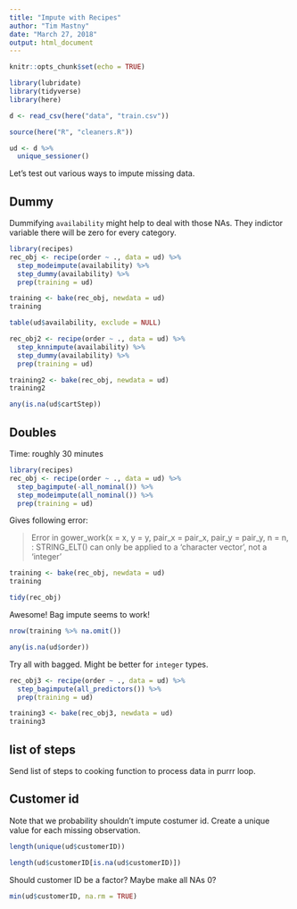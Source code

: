```yaml
---
title: "Impute with Recipes"
author: "Tim Mastny"
date: "March 27, 2018"
output: html_document
---
```


```r
knitr::opts_chunk$set(echo = TRUE)
```


```r
library(lubridate)
library(tidyverse)
library(here)

d <- read_csv(here("data", "train.csv"))

source(here("R", "cleaners.R"))
```


```r
ud <- d %>%
  unique_sessioner()
```


Let's test out various ways to impute missing data.



## Dummy

Dummifying `availability` might help to deal with those NAs. They indictor variable there will be zero for every category. 

```r
library(recipes)
rec_obj <- recipe(order ~ ., data = ud) %>%
  step_modeimpute(availability) %>%
  step_dummy(availability) %>%
  prep(training = ud)
```

```r
training <- bake(rec_obj, newdata = ud)
training
```

```r
table(ud$availability, exclude = NULL)
```

```r
rec_obj2 <- recipe(order ~ ., data = ud) %>%
  step_knnimpute(availability) %>%
  step_dummy(availability) %>%
  prep(training = ud)
```

```r
training2 <- bake(rec_obj, newdata = ud)
training2
```

```r
any(is.na(ud$cartStep))
```

## Doubles

Time: roughly 30 minutes

```r
library(recipes)
rec_obj <- recipe(order ~ ., data = ud) %>%
  step_bagimpute(-all_nominal()) %>%
  step_modeimpute(all_nominal()) %>%
  prep(training = ud)
```

Gives following error:

> Error in gower_work(x = x, y = y, pair_x = pair_x, pair_y = pair_y, n = n, : STRING_ELT() can only be applied to a 'character vector', not a 'integer'

```r
training <- bake(rec_obj, newdata = ud)
training
```

```r
tidy(rec_obj)
```

Awesome! Bag impute seems to work!

```r
nrow(training %>% na.omit())
```

```r
any(is.na(ud$order))
```

Try all with bagged. Might be better for `integer` types.

```r
rec_obj3 <- recipe(order ~ ., data = ud) %>%
  step_bagimpute(all_predictors()) %>%
  prep(training = ud)
```

```r
training3 <- bake(rec_obj3, newdata = ud)
training3
```

## list of steps

Send list of steps to cooking function to process data in purrr loop.

## Customer id

Note that we probability shouldn't impute costumer id. Create a unique value for each missing observation.

```r
length(unique(ud$customerID))
```

```r
length(ud$customerID[is.na(ud$customerID)])
```

Should customer ID be a factor? Maybe make all NAs 0?

```r
min(ud$customerID, na.rm = TRUE)
```





